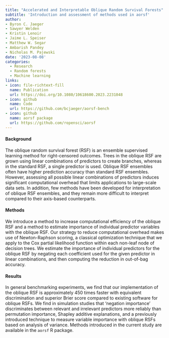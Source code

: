 ```yaml
---
title: "Accelerated and Interpretable Oblique Random Survival Forests"
subtitle: 'Introduction and assessment of methods used in aorsf'
author: 
- Byron C. Jaeger
- Sawyer Welden
- Kristin Lenoir
- Jaime L. Speiser
- Matthew W. Segar
- Ambarish Pandey 
- Nicholas M. Pajewski
date: '2023-08-08'
categories:
  - Research 
  - Random forests
  - Machine learning
links:
- icon: file-richtext-fill
  name: Publication
  url: https://doi.org/10.1080/10618600.2023.2231048
- icon: github
  name: Code
  url: https://github.com/bcjaeger/aorsf-bench
- icon: github
  name: aorsf package
  url: https://github.com/ropensci/aorsf
---
```


#### Background

The oblique random survival forest (RSF) is an ensemble supervised learning method for right-censored outcomes. Trees in the oblique RSF are grown using linear combinations of predictors to create branches, whereas in the standard RSF, a single predictor is used. Oblique RSF ensembles often have higher prediction accuracy than standard RSF ensembles. However, assessing all possible linear combinations of predictors induces significant computational overhead that limits applications to large-scale data sets. In addition, few methods have been developed for interpretation of oblique RSF ensembles, and they remain more difficult to interpret compared to their axis-based counterparts.

#### Methods

We introduce a method to increase computational efficiency of the oblique RSF and a method to estimate importance of individual predictor variables with the oblique RSF. Our strategy to reduce computational overhead makes use of Newton-Raphson scoring, a classical optimization technique that we apply to the Cox partial likelihood function within each non-leaf node of decision trees. We estimate the importance of individual predictors for the oblique RSF by negating each coefficient used for the given predictor in linear combinations, and then computing the reduction in out-of-bag accuracy.

#### Results

In general benchmarking experiments, we find that our implementation of the oblique RSF is approximately 450 times faster with equivalent discrimination and superior Brier score compared to existing software for oblique RSFs. We find in simulation studies that 'negation importance' discriminates between relevant and irrelevant predictors more reliably than permutation importance, Shapley additive explanations, and a previously introduced technique to measure variable importance with oblique RSFs based on analysis of variance. Methods introduced in the current study are available in the `aorsf` R package.
